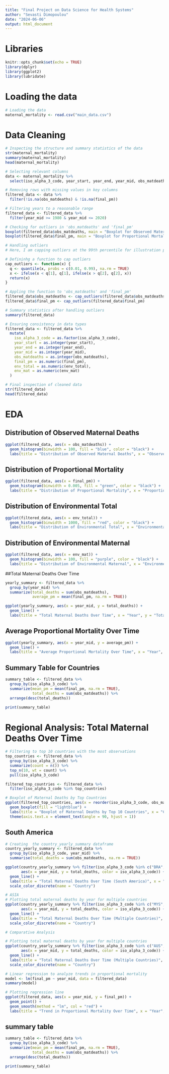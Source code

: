 ---
title: "Final Project on Data Science for Health Systems"
author: "Sevasti Dimopoulou"
date: "2024-06-06"
output: html_document
---

# Libraries 
```{r setup, include=FALSE}
knitr::opts_chunk$set(echo = TRUE)
library(dplyr)
library(ggplot2)
library(lubridate)
```

# Loading the data
```{r}
# Loading the data
maternal_mortality <- read.csv("main_data.csv")
```


# Data Cleaning
```{r}
# Inspecting the structure and summary statistics of the data
str(maternal_mortality)
summary(maternal_mortality)
head(maternal_mortality)

# Selecting relevant columns
data <- maternal_mortality %>% 
  select(iso_alpha_3_code, year_start, year_end, year_mid, obs_matdeaths, final_pm, env_total, env_mat)

# Removing rows with missing values in key columns
filtered_data <- data %>% 
  filter(!is.na(obs_matdeaths) & !is.na(final_pm))

# Filtering years to a reasonable range
filtered_data <- filtered_data %>%
  filter(year_mid >= 1980 & year_mid <= 2020)

# Checking for outliers in 'obs_matdeaths' and 'final_pm'
boxplot(filtered_data$obs_matdeaths, main = "Boxplot for Observed Maternal Deaths")
boxplot(filtered_data$final_pm, main = "Boxplot for Proportional Mortality")

# Handling outliers 
# Here, I am capping outliers at the 99th percentile for illustration purposes

# Defininhg a function to cap outliers
cap_outliers <- function(x) {
  q <- quantile(x, probs = c(0.01, 0.99), na.rm = TRUE)
  x <- ifelse(x < q[1], q[1], ifelse(x > q[2], q[2], x))
  return(x)
}

# Appling the function to 'obs_matdeaths' and 'final_pm'
filtered_data$obs_matdeaths <- cap_outliers(filtered_data$obs_matdeaths)
filtered_data$final_pm <- cap_outliers(filtered_data$final_pm)

# Summary statistics after handling outliers
summary(filtered_data)

# Ensuring consistency in data types
filtered_data <- filtered_data %>%
  mutate(
    iso_alpha_3_code = as.factor(iso_alpha_3_code),
    year_start = as.integer(year_start),
    year_end = as.integer(year_end),
    year_mid = as.integer(year_mid),
    obs_matdeaths = as.integer(obs_matdeaths),
    final_pm = as.numeric(final_pm),
    env_total = as.numeric(env_total),
    env_mat = as.numeric(env_mat)
  )

```
```{r}
# Final inspection of cleaned data
str(filtered_data)
head(filtered_data)
```

# EDA

## Distribution of Observed Maternal Deaths
```{r}
ggplot(filtered_data, aes(x = obs_matdeaths)) +
  geom_histogram(binwidth = 100, fill = "blue", color = "black") +
  labs(title = "Distribution of Observed Maternal Deaths", x = "Observed Maternal Deaths", y = "Frequency")

```
## Distribution of Proportional Mortality
```{r}
ggplot(filtered_data, aes(x = final_pm)) +
  geom_histogram(binwidth = 0.005, fill = "green", color = "black") +
  labs(title = "Distribution of Proportional Mortality", x = "Proportional Mortality", y = "Frequency")


```


## Distribution of Environmental Total

```{r}
ggplot(filtered_data, aes(x = env_total)) +
  geom_histogram(binwidth = 1000, fill = "red", color = "black") +
  labs(title = "Distribution of Environmental Total", x = "Environmental Total", y = "Frequency")

```



## Distribution of Environmental Maternal
```{r}
ggplot(filtered_data, aes(x = env_mat)) +
  geom_histogram(binwidth = 100, fill = "purple", color = "black") +
  labs(title = "Distribution of Environmental Maternal", x = "Environmental Maternal", y = "Frequency")

```



##Total Maternal Deaths Over Time

```{r}
yearly_summary <- filtered_data %>% 
  group_by(year_mid) %>% 
  summarize(total_deaths = sum(obs_matdeaths), 
            average_pm = mean(final_pm, na.rm = TRUE))

ggplot(yearly_summary, aes(x = year_mid, y = total_deaths)) +
  geom_line() +
  labs(title = "Total Maternal Deaths Over Time", x = "Year", y = "Total Maternal Deaths")


```


## Average Proportional Mortality Over Time
```{r}
ggplot(yearly_summary, aes(x = year_mid, y = average_pm)) +
  geom_line() +
  labs(title = "Average Proportional Mortality Over Time", x = "Year", y = "Average PM")


```
## Summary Table for Countries
```{r}
summary_table <- filtered_data %>% 
  group_by(iso_alpha_3_code) %>% 
  summarize(mean_pm = mean(final_pm, na.rm = TRUE), 
            total_deaths = sum(obs_matdeaths)) %>%
  arrange(desc(total_deaths))

print(summary_table)

```

# Regional Analysis: Total Maternal Deaths Over Time

```{r}
# Filtering to top 10 countries with the most observations
top_countries <- filtered_data %>%
  group_by(iso_alpha_3_code) %>%
  summarize(count = n()) %>%
  top_n(10, wt = count) %>%
  pull(iso_alpha_3_code)

filtered_top_countries <- filtered_data %>%
  filter(iso_alpha_3_code %in% top_countries)

# Boxplot of Maternal Deaths by Top Countries
ggplot(filtered_top_countries, aes(x = reorder(iso_alpha_3_code, obs_matdeaths, FUN = median), y = obs_matdeaths)) +
  geom_boxplot(fill = "lightblue") +
  labs(title = "Boxplot of Maternal Deaths by Top 10 Countries", x = "Country", y = "Maternal Deaths") +
  theme(axis.text.x = element_text(angle = 90, hjust = 1))

```

## South America

```{r}
# Creating  the country_yearly_summary dataframe
country_yearly_summary <- filtered_data %>%
  group_by(iso_alpha_3_code, year_mid) %>%
  summarise(total_deaths = sum(obs_matdeaths, na.rm = TRUE))

ggplot(country_yearly_summary %>% filter(iso_alpha_3_code %in% c("BRA", "CHL", "ECU")), 
       aes(x = year_mid, y = total_deaths, color = iso_alpha_3_code)) +
  geom_line() +
  labs(title = "Total Maternal Deaths Over Time (South America)", x = "Year", y = "Total Maternal Deaths") +
  scale_color_discrete(name = "Country")

```

```{r}
# ASIA 
# Plotting total maternal deaths by year for multiple countries
ggplot(country_yearly_summary %>% filter(iso_alpha_3_code %in% c("MYS", "KAZ", "KOR")), 
       aes(x = year_mid, y = total_deaths, color = iso_alpha_3_code)) +
  geom_line() +
  labs(title = "Total Maternal Deaths Over Time (Multiple Countries)", x = "Year", y = "Total Maternal Deaths") +
  scale_color_discrete(name = "Country")

```
```{r}
# Comparative Analysis

# Plotting total maternal deaths by year for multiple countries
ggplot(country_yearly_summary %>% filter(iso_alpha_3_code %in% c("AUS", "USA", "GBR")), 
       aes(x = year_mid, y = total_deaths, color = iso_alpha_3_code)) +
  geom_line() +
  labs(title = "Total Maternal Deaths Over Time (Multiple Countries)", x = "Year", y = "Total Maternal Deaths") +
  scale_color_discrete(name = "Country")
```

```{r}
# Linear regression to analyze trends in proportional mortality
model <- lm(final_pm ~ year_mid, data = filtered_data)
summary(model)

# Plotting regression line
ggplot(filtered_data, aes(x = year_mid, y = final_pm)) +
  geom_point() +
  geom_smooth(method = "lm", col = "red") +
  labs(title = "Trend in Proportional Mortality Over Time", x = "Year", y = "Proportional Mortality")

```
## summary table
```{r}
summary_table <- filtered_data %>% 
  group_by(iso_alpha_3_code) %>% 
  summarize(mean_pm = mean(final_pm, na.rm = TRUE), 
            total_deaths = sum(obs_matdeaths)) %>%
  arrange(desc(total_deaths))

print(summary_table)
```










